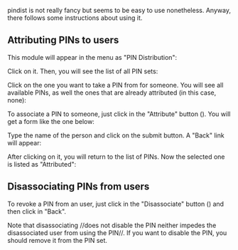 pindist is not really fancy but seems to be easy to use nonetheless. Anyway, there follows some instructions about using it.

== Attributing PINs to users ==

This module will appear in the menu as "PIN Distribution":

{{http://i.imgur.com/AqZZk.png}}

Click on it. Then, you will see the list of all PIN sets:

{{http://i.imgur.com/YYJ1A.png}}

Click on the one you want to take a PIN from for someone. You will see all available PINs, as well the ones that are already attributed (in this case, none):

{{http://i.imgur.com/0MGap.png}}

To associate a PIN to someone, just click in the "Attribute" button ({{http://i.imgur.com/tS2Lv.png}}). You will get a form like the one below:

{{http://i.imgur.com/pKn7I.png}}

Type the name of the person and click on the submit button. A "Back" link will appear:

{{http://i.imgur.com/NogEO.png}}

After clicking on it, you will return to the list of PINs. Now the selected one is listed as "Attributed":

{{http://i.imgur.com/LevA3.png}}

== Disassociating PINs from users ==

To revoke a PIN from an user, just click in the "Disassociate" button ({{http://i.imgur.com/gKl4a.png}}) and then click in "Back".

Note that disassociating //does not disable the PIN neither impedes the disassociated user from using the PIN//. If you want to disable the PIN, you should remove it from the PIN set.